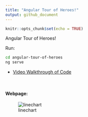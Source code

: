 ```yaml
---
title: "Angular Tour of Heroes!"
output: github_document
---
```


```r
knitr::opts_chunk$set(echo = TRUE)
```

Angular Tour of Heroes!


Run:
```bash
cd angular-tour-of-heroes
ng serve
```



- [Video Walkthrough of Code](https://northwestern.hosted.panopto.com/Panopto/Pages/Viewer.aspx?id=df61c623-425e-46fa-b145-ab020072fca4)


<br>

#### Webpage:


![linechart](https://raw.githubusercontent.com/papagorgio23/Northwestern/master/440%20-%20Application%20Engineering/Simulated%20Stock%20Market%20App/MarketChart.png)
